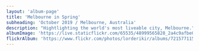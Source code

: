 ```yaml
---
layout: 'album-page'
title: 'Melbourne in Spring'
subheading: 'October 2019 / Melbourne, Australia'
description: "Hightlighting the world's most liveable city, Melbourne."
albumImage: 'https://live.staticflickr.com/65535/48999565828_2a4c9afbe0_c_d.jpg'
flickrAlbum: 'https://www.flickr.com/photos/lorderikir/albums/72157711561759951'
---
```



<div
  style={{
    marginTop: '1rem',
  }}
>
  <GalleryModal
    images={[
      {
        source: {
          regular: 'https://live.staticflickr.com/65535/48984856496_64fa530d00_c_d.jpg',
          fullscreen: 'https://live.staticflickr.com/65535/48984856496_64fa530d00_o.jpg',
        },
        caption: 'Flinders St Railway Station',
      },
      {
        source: {
          regular: 'https://live.staticflickr.com/65535/48990079297_24b768b9bf_c_d.jpg',
          fullscreen: 'https://live.staticflickr.com/65535/48990079297_24b768b9bf_o.jpg',
        },
        caption: 'Birrarung Marr',
      },
    ]}
  />
</div>

